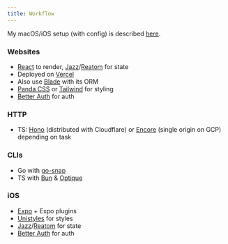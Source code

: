 ```yaml
---
title: Workflow
---
```


My macOS/iOS setup (with config) is described [here](/config).

### Websites

- [React](https://react.dev) to render, [Jazz](https://jazz.tools)/[Reatom](https://v1000.reatom.dev) for state
- Deployed on [Vercel](https://vercel.com)
- Also use [Blade](https://blade.im) with its ORM
- [Panda CSS](https://panda-css.com) or [Tailwind](https://tailwindcss.com) for styling
- [Better Auth](https://better-auth.com) for auth

### HTTP

- TS: [Hono](https://hono.dev) (distributed with Cloudflare) or [Encore](https://encore.dev) (single origin on GCP) depending on task

### CLIs

- Go with [go-snap](https://github.com/dzonerzy/go-snap)
- TS with [Bun](https://bun.sh) & [Optique](https://github.com/dahlia/optique)

### iOS

- [Expo](https://expo.dev) + Expo plugins
- [Unistyles](https://unistyl.es) for styles
- [Jazz](https://jazz.tools)/[Reatom](https://v1000.reatom.dev) for state
- [Better Auth](https://better-auth.com) for auth

